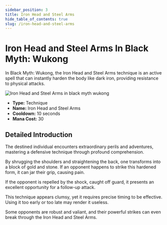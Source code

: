 ```yaml
---
sidebar_position: 3
title: Iron Head and Steel Arms
hide_table_of_contents: true
slug: /iron-head-and-steel-arms
---
```


# Iron Head and Steel Arms In Black Myth: Wukong

In Black Myth: Wukong, the Iron Head and Steel Arms technique is an active spell that can instantly harden the body like dark iron, providing resistance to physical attacks.

<img
    src="https://image.informedainews.com/tttb.gif"
    alt="Iron Head and Steel Arms in black myth wukong"
/>

- **Type:** Technique
- **Name:** Iron Head and Steel Arms
- **Cooldown:** 10 seconds
- **Mana Cost:** 30

## Detailed Introduction

The destined individual encounters extraordinary perils and adventures, mastering a defensive technique through profound comprehension.

By shrugging the shoulders and straightening the back, one transforms into a block of gold and stone. If an opponent happens to strike this hardened form, it can jar their grip, causing pain.

If the opponent is repelled by the shock, caught off guard, it presents an excellent opportunity for a follow-up attack.

This technique appears clumsy, yet it requires precise timing to be effective. Using it too early or too late may render it useless.

Some opponents are robust and valiant, and their powerful strikes can even break through the Iron Head and Steel Arms.